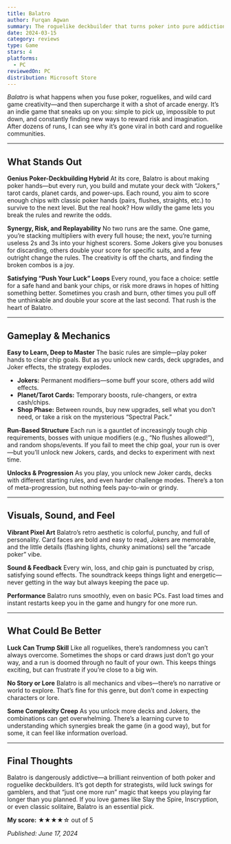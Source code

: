 ```yaml
---
title: Balatro
author: Furqan Agwan
summary: The roguelike deckbuilder that turns poker into pure addiction. Wild, creative, and devilishly replayable—Balatro is a sleeper indie hit and a must-try for card game fans.
date: 2024-03-15
category: reviews
type: Game
stars: 4
platforms:
  - PC
reviewedOn: PC
distribution: Microsoft Store
---
```


_Balatro_ is what happens when you fuse poker, roguelikes, and wild card game creativity—and then supercharge it with a shot of arcade energy. It’s an indie game that sneaks up on you: simple to pick up, impossible to put down, and constantly finding new ways to reward risk and imagination. After dozens of runs, I can see why it’s gone viral in both card and roguelike communities.

---

## What Stands Out

**Genius Poker-Deckbuilding Hybrid**
At its core, Balatro is about making poker hands—but every run, you build and mutate your deck with “Jokers,” tarot cards, planet cards, and power-ups. Each round, you aim to score enough chips with classic poker hands (pairs, flushes, straights, etc.) to survive to the next level. But the real hook? How wildly the game lets you break the rules and rewrite the odds.

**Synergy, Risk, and Replayability**
No two runs are the same. One game, you’re stacking multipliers with every full house; the next, you’re turning useless 2s and 3s into your highest scorers. Some Jokers give you bonuses for discarding, others double your score for specific suits, and a few outright change the rules. The creativity is off the charts, and finding the broken combos is a joy.

**Satisfying “Push Your Luck” Loops**
Every round, you face a choice: settle for a safe hand and bank your chips, or risk more draws in hopes of hitting something better. Sometimes you crash and burn, other times you pull off the unthinkable and double your score at the last second. That rush is the heart of Balatro.

---

## Gameplay & Mechanics

**Easy to Learn, Deep to Master**
The basic rules are simple—play poker hands to clear chip goals. But as you unlock new cards, deck upgrades, and Joker effects, the strategy explodes.
- **Jokers:** Permanent modifiers—some buff your score, others add wild effects.
- **Planet/Tarot Cards:** Temporary boosts, rule-changers, or extra cash/chips.
- **Shop Phase:** Between rounds, buy new upgrades, sell what you don’t need, or take a risk on the mysterious “Spectral Pack.”

**Run-Based Structure**
Each run is a gauntlet of increasingly tough chip requirements, bosses with unique modifiers (e.g., “No flushes allowed!”), and random shops/events. If you fail to meet the chip goal, your run is over—but you’ll unlock new Jokers, cards, and decks to experiment with next time.

**Unlocks & Progression**
As you play, you unlock new Joker cards, decks with different starting rules, and even harder challenge modes. There’s a ton of meta-progression, but nothing feels pay-to-win or grindy.

---

## Visuals, Sound, and Feel

**Vibrant Pixel Art**
Balatro’s retro aesthetic is colorful, punchy, and full of personality. Card faces are bold and easy to read, Jokers are memorable, and the little details (flashing lights, chunky animations) sell the “arcade poker” vibe.

**Sound & Feedback**
Every win, loss, and chip gain is punctuated by crisp, satisfying sound effects. The soundtrack keeps things light and energetic—never getting in the way but always keeping the pace up.

**Performance**
Balatro runs smoothly, even on basic PCs. Fast load times and instant restarts keep you in the game and hungry for one more run.

---

## What Could Be Better

**Luck Can Trump Skill**
Like all roguelikes, there’s randomness you can’t always overcome. Sometimes the shops or card draws just don’t go your way, and a run is doomed through no fault of your own. This keeps things exciting, but can frustrate if you’re close to a big win.

**No Story or Lore**
Balatro is all mechanics and vibes—there’s no narrative or world to explore. That’s fine for this genre, but don’t come in expecting characters or lore.

**Some Complexity Creep**
As you unlock more decks and Jokers, the combinations can get overwhelming. There’s a learning curve to understanding which synergies break the game (in a good way), but for some, it can feel like information overload.

---

## Final Thoughts

Balatro is dangerously addictive—a brilliant reinvention of both poker and roguelike deckbuilders. It’s got depth for strategists, wild luck swings for gamblers, and that “just one more run” magic that keeps you playing far longer than you planned. If you love games like Slay the Spire, Inscryption, or even classic solitaire, Balatro is an essential pick.

**My score:** ★★★★☆ out of 5

_Published: June 17, 2024_
